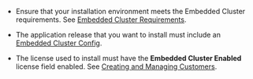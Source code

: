 * Ensure that your installation environment meets the Embedded Cluster requirements. See [Embedded Cluster Requirements](/enterprise/installing-embedded-requirements).

* The application release that you want to install must include an [Embedded Cluster Config](/reference/embedded-config).

* The license used to install must have the **Embedded Cluster Enabled** license field enabled. See [Creating and Managing Customers](/vendor/releases-creating-customer).